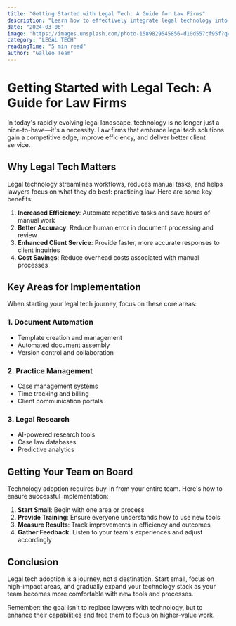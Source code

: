 ```yaml
---
title: "Getting Started with Legal Tech: A Guide for Law Firms"
description: "Learn how to effectively integrate legal technology into your law firm's workflow and improve efficiency."
date: "2024-03-06"
image: "https://images.unsplash.com/photo-1589829545856-d10d557cf95f?q=80&w=2070"
category: "LEGAL TECH"
readingTime: "5 min read"
author: "Galleo Team"
---
```


# Getting Started with Legal Tech: A Guide for Law Firms

In today's rapidly evolving legal landscape, technology is no longer just a nice-to-have—it's a necessity. Law firms that embrace legal tech solutions gain a competitive edge, improve efficiency, and deliver better client service.

## Why Legal Tech Matters

Legal technology streamlines workflows, reduces manual tasks, and helps lawyers focus on what they do best: practicing law. Here are some key benefits:

1. **Increased Efficiency**: Automate repetitive tasks and save hours of manual work
2. **Better Accuracy**: Reduce human error in document processing and review
3. **Enhanced Client Service**: Provide faster, more accurate responses to client inquiries
4. **Cost Savings**: Reduce overhead costs associated with manual processes

## Key Areas for Implementation

When starting your legal tech journey, focus on these core areas:

### 1. Document Automation
- Template creation and management
- Automated document assembly
- Version control and collaboration

### 2. Practice Management
- Case management systems
- Time tracking and billing
- Client communication portals

### 3. Legal Research
- AI-powered research tools
- Case law databases
- Predictive analytics

## Getting Your Team on Board

Technology adoption requires buy-in from your entire team. Here's how to ensure successful implementation:

1. **Start Small**: Begin with one area or process
2. **Provide Training**: Ensure everyone understands how to use new tools
3. **Measure Results**: Track improvements in efficiency and outcomes
4. **Gather Feedback**: Listen to your team's experiences and adjust accordingly

## Conclusion

Legal tech adoption is a journey, not a destination. Start small, focus on high-impact areas, and gradually expand your technology stack as your team becomes more comfortable with new tools and processes.

Remember: the goal isn't to replace lawyers with technology, but to enhance their capabilities and free them to focus on higher-value work. 